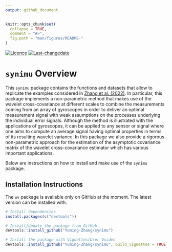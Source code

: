 ```yaml
---
output: github_document
---
```


<!-- README.md is generated from README.Rmd. Please edit that file -->

```r
knitr::opts_chunk$set(
  collapse = TRUE,
  comment = "#>",
  fig.path = "man/figures/README-"
)
```


[![Licence](https://img.shields.io/badge/licence-AGPL--3.0-blue.svg)](https://opensource.org/licenses/AGPL-3.0)
[![Last-changedate](https://img.shields.io/badge/last%20change-`r gsub('-', '--', Sys.Date())`-yellowgreen.svg)](https://github.com/SMAC-Group/wv)


# `synimu` Overview

This `synimu` package contains the functions and datasets that allow to replicate the examples considered in [Zhang et al. (2022)](https://ieeexplore.ieee.org/abstract/document/9899741). In particular, this package implements a non-parametric method that makes use of the wavelet cross-covariance at different scales to combine the measurements coming from an array of gyroscopes in order to deliver an optimal measurement signal with weak assumptions on the processes underlying the individual error signals. Although the method is illustrated with the applications of gyroscopes, it can be applied to any sensor or signal where one aims to compute an average signal having optimal properties in terms of its resulting wavelet variance. In this package we also provide a rigorous non-parametric approach for the estimation of the asymptotic covariance matrix of the wavelet cross-covariance estimator which has various important applications.

Below are instructions on how to install and make use of the `synimu` package.

## Installation Instructions

The `wv` package is available only on GitHub at the moment. The latest version can be installed with:

```r
# Install dependencies
install.packages(c("devtools"))

# Install/Update the package from GitHub
devtools::install_github("Yuming-Zhang/synimu")

# Install the package with Vignettes/User Guides 
devtools::install_github("Yuming-Zhang/synimu", build_vignettes = TRUE)
```
